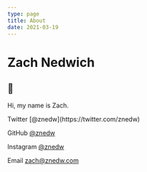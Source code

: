 ```yaml
---
type: page
title: About
date: 2021-03-19
---
```


# Zach Nedwich

## 👋

Hi, my name is Zach. 

<div>
  Twitter [@znedw](https://twitter.com/znedw)

  GitHub [@znedw](https://github.com/znedw)

  Instagram [@znedw](https://instagram.com/znedw)
  
  Email [zach@znedw.com](mailto:zach@znedw.com)
</div>
